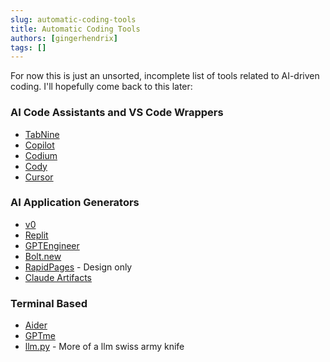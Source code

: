```yaml
---
slug: automatic-coding-tools
title: Automatic Coding Tools
authors: [gingerhendrix]
tags: []
---
```


For now this is just an unsorted, incomplete list of tools related to AI-driven coding. I'll hopefully come back to this later:

<!-- truncate -->

### AI Code Assistants and VS Code Wrappers

- [TabNine](https://www.tabnine.com/)
- [Copilot](https://copilot.github.com/)
- [Codium](https://codeium.com/)
- [Cody](https://sourcegraph.com/cody)
- [Cursor](https://www.cursor.com/)

### AI Application Generators

- [v0](https://v0.dev/)
- [Replit](https://replit.com/)
- [GPTEngineer](https://lovable.dev/gpt-engineer/)
- [Bolt.new](https://bolt.new/)
- [RapidPages](https://www.rapidpages.com/) - Design only
- [Claude Artifacts](http://claude.ai)

### Terminal Based

- [Aider](https://aider.chat/)
- [GPTme](https://gptme.org/)
- [llm.py](https://llm.datasette.io/en/stable/) - More of a llm swiss army knife

